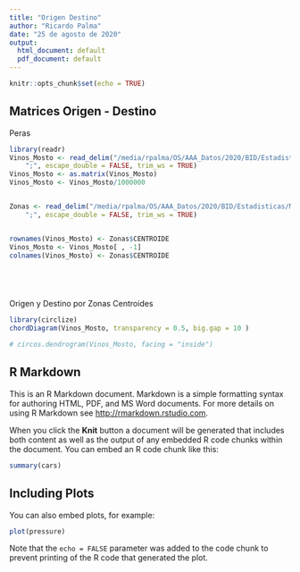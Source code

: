 ```yaml
---
title: "Origen Destino"
author: "Ricardo Palma"
date: "25 de agosto de 2020"
output:
  html_document: default
  pdf_document: default
---
```


```r
knitr::opts_chunk$set(echo = TRUE)
```


## Matrices Origen - Destino

Peras

```r
library(readr)
Vinos_Mosto <- read_delim("/media/rpalma/OS/AAA_Datos/2020/BID/Estadisticas/Matriz Origen Destino/CSV/Peras.csv", 
    ";", escape_double = FALSE, trim_ws = TRUE)
Vinos_Mosto <- as.matrix(Vinos_Mosto)
Vinos_Mosto <- Vinos_Mosto/1000000


Zonas <- read_delim("/media/rpalma/OS/AAA_Datos/2020/BID/Estadisticas/Matriz Origen Destino/CSV/Zonas.csv", 
    ";", escape_double = FALSE, trim_ws = TRUE)


rownames(Vinos_Mosto) <- Zonas$CENTROIDE
Vinos_Mosto <- Vinos_Mosto[ , -1]
colnames(Vinos_Mosto) <- Zonas$CENTROIDE






```


Origen y Destino por Zonas Centroides

```r
library(circlize)
chordDiagram(Vinos_Mosto, transparency = 0.5, big.gap = 10 )


```



```r
# circos.dendrogram(Vinos_Mosto, facing = "inside")
```


## R Markdown

This is an R Markdown document. Markdown is a simple formatting syntax for authoring HTML, PDF, and MS Word documents. For more details on using R Markdown see <http://rmarkdown.rstudio.com>.

When you click the **Knit** button a document will be generated that includes both content as well as the output of any embedded R code chunks within the document. You can embed an R code chunk like this:

```r
summary(cars)
```

## Including Plots

You can also embed plots, for example:

```r
plot(pressure)
```

Note that the `echo = FALSE` parameter was added to the code chunk to prevent printing of the R code that generated the plot.

